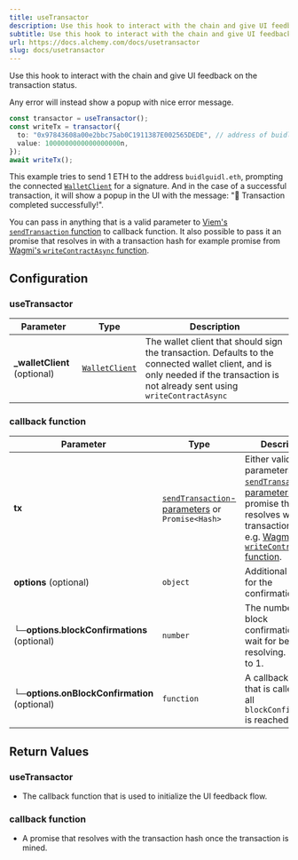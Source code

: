 ```yaml
---
title: useTransactor
description: Use this hook to interact with the chain and give UI feedback on the transaction status.
subtitle: Use this hook to interact with the chain and give UI feedback on the transaction status.
url: https://docs.alchemy.com/docs/usetransactor
slug: docs/usetransactor
---
```


Use this hook to interact with the chain and give UI feedback on the transaction status.

Any error will instead show a popup with nice error message.

```typescript typescript
const transactor = useTransactor();
const writeTx = transactor({
  to: "0x97843608a00e2bbc75ab0C1911387E002565DEDE", // address of buidlguidl.eth
  value: 1000000000000000000n,
});
await writeTx();
```

This example tries to send 1 ETH to the address `buidlguidl.eth`, prompting the connected [`WalletClient`](https://wagmi.sh/react/api/hooks/useWalletClient#usewalletclient) for a signature. And in the case of a successful transaction, it will show a popup in the UI with the message: "🎉 Transaction completed successfully!".

You can pass in anything that is a valid parameter to [Viem's `sendTransaction` function](https://viem.sh/docs/actions/wallet/sendTransaction#parameters) to callback function. It also possible to pass it an promise that resolves in with a transaction hash for example promise from [Wagmi's `writeContractAsync` function](https://wagmi.sh/react/api/hooks/useWriteContract#mutate-async).

## Configuration

### useTransactor

| Parameter                     | Type                                                       | Description                                                                                                                                                                       |
| ----------------------------- | ---------------------------------------------------------- | --------------------------------------------------------------------------------------------------------------------------------------------------------------------------------- |
| **\_walletClient** (optional) | [`WalletClient`](https://viem.sh/docs/clients/wallet.html) | The wallet client that should sign the transaction. Defaults to the connected wallet client, and is only needed if the transaction is not already sent using `writeContractAsync` |

### callback function

| Parameter                                    | Type                                                                                                              | Description                                                                                                                                                                                                                                                                                    |
| -------------------------------------------- | ----------------------------------------------------------------------------------------------------------------- | ---------------------------------------------------------------------------------------------------------------------------------------------------------------------------------------------------------------------------------------------------------------------------------------------- |
| **tx**                                       | [`sendTransaction`-parameters](https://viem.sh/docs/actions/wallet/sendTransaction#parameters) or `Promise<Hash>` | Either valid parameters for [`sendTransaction`-parameters](https://viem.sh/docs/actions/wallet/sendTransaction#parameters) or a promise that resolves with the transaction hash, e.g. [Wagmi's `writeContractAsync` function](https://wagmi.sh/react/api/hooks/useWriteContract#mutate-async). |
| **options** (optional)                       | `object`                                                                                                          | Additional options for the confirmation.                                                                                                                                                                                                                                                       |
| **└─options.blockConfirmations** (optional)  | `number`                                                                                                          | The number of block confirmations to wait for before resolving. Defaults to 1.                                                                                                                                                                                                                 |
| **└─options.onBlockConfirmation** (optional) | `function`                                                                                                        | A callback function that is called once all `blockConfirmations` is reached.                                                                                                                                                                                                                   |

## Return Values

### useTransactor

* The callback function that is used to initialize the UI feedback flow.

### callback function

* A promise that resolves with the transaction hash once the transaction is mined.

